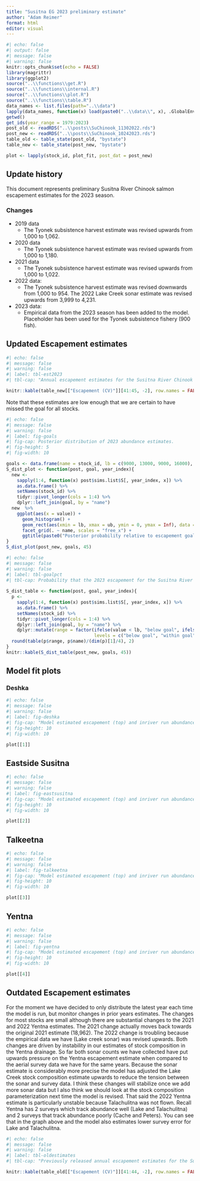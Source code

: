 ```yaml
---
title: "Susitna EG 2023 preliminary estimate"
author: "Adam Reimer"
format: html
editor: visual
---
```


```r
#| echo: false 
#| output: false
#| message: false 
#| warning: false
knitr::opts_chunk$set(echo = FALSE)
library(magrittr)
library(ggplot2)
source("..\\functions\\get.R")
source("..\\functions\\internal.R")
source("..\\functions\\plot.R")
source("..\\functions\\table.R")
data_names <- list.files(path="..\\data")
lapply(data_names, function(x) load(paste0("..\\data\\", x), .GlobalEnv))
getwd()
get_ids(year_range = 1979:2023)
post_old <- readRDS("..\\posts\\SuChinook_11302022.rds")
post_new <- readRDS("..\\posts\\SuChinook_10242023.rds") 
table_old <- table_state(post_old, "bystate")
table_new <- table_state(post_new, "bystate")

plot <- lapply(stock_id, plot_fit, post_dat = post_new)
```

## Update history

This document represents preliminary Susitna River Chinook salmon escapement estimates for the 2023 season.

### Changes

-   2019 data
    -   The Tyonek subsistence harvest estimate was revised upwards from 1,000 to 1,062.
-   2020 data
    -   The Tyonek subsistence harvest estimate was revised upwards from 1,000 to 1,180.
-   2021 data
    -   The Tyonek subsistence harvest estimate was revised upwards from 1,000 to 1,022.
-   2022 data:
    -   The Tyonek subsistence harvest estimate was revised downwards from 1,000 to 954. The 2022 Lake Creek sonar estimate was revised upwards from 3,999 to 4,231.
-   2023 data:
    -   Empirical data from the 2023 season has been added to the model. Placeholder has been used for the Tyonek subsistence fishery (900 fish).

## Updated Escapement estimates

```r
#| echo: false 
#| message: false 
#| warning: false
#| label: tbl-est2023
#| tbl-cap: "Annual escapement estimates for the Susitna River Chinook salmon stock groups obtained by fitting a state-space model to data from 1979 to 2023." 

knitr::kable(table_new[["Escapement (CV)"]][41:45, -2], row.names = FALSE, align = "r", escape = FALSE)
```

Note that these estimates are low enough that we are certain to have missed the goal for all stocks.

```r
#| echo: false 
#| message: false 
#| warning: false
#| label: fig-goals
#| fig-cap: Posterior distribution of 2023 abundance estimates.
#| fig-height: 5
#| fig-width: 10

goals <- data.frame(name = stock_id, lb = c(9000, 13000, 9000, 16000), ub = c(18000, 25000, 17500, 22000))
S_dist_plot <- function(post, goal, year_index){
  new <- 
    sapply(1:4, function(x) post$sims.list$S[, year_index, x]) %>% 
    as.data.frame() %>% 
    setNames(stock_id) %>%
    tidyr::pivot_longer(cols = 1:4) %>%
    dplyr::left_join(goal, by = "name")
  new  %>%
    ggplot(aes(x = value)) +
      geom_histogram() + 
      geom_rect(aes(xmin = lb, xmax = ub, ymin = 0, ymax = Inf), data = goal, alpha = .25, fill = "green", inherit.aes = FALSE) +
      facet_grid(. ~ name, scales = "free_x") +
      ggtitle(paste0("Posterior probability relative to escapement goals, ", year_id[year_index]))
}
S_dist_plot(post_new, goals, 45)
```

```r
#| echo: false 
#| message: false 
#| warning: false
#| label: tbl-goalpct
#| tbl-cap: Probability that the 2023 escapement for the Susitna River Chinook salmon stock groups was below, within, or above the escapement goal.
 
S_dist_table <- function(post, goal, year_index){
  p <- 
    sapply(1:4, function(x) post$sims.list$S[, year_index, x]) %>% 
    as.data.frame() %>% 
    setNames(stock_id) %>%
    tidyr::pivot_longer(cols = 1:4) %>%
    dplyr::left_join(goal, by = "name") %>% 
    dplyr::mutate(range = factor(ifelse(value < lb, "below goal", ifelse(value < ub, "within goal", "above goal")), 
                                 levels = c("below goal", "within goal", "above goal")))
  round(table(p$range, p$name)/(dim(p)[1]/4), 2)  
}
knitr::kable(S_dist_table(post_new, goals, 45))
```

## Model fit plots

### Deshka

```r
#| echo: false 
#| message: false 
#| warning: false
#| label: fig-deshka
#| fig-cap: "Model estimated escapement (top) and inriver run abundance (bottom) of the Deshka River Chinook salmon stock (black lines show the median and shaded areas show 95% credibility intervals) as reconstructed from aerial survey counts, weir counts, and mark-recapture estimates."
#| fig-height: 10
#| fig-width: 10

plot[[1]]
```

## Eastside Susitna

```r
#| echo: false 
#| message: false 
#| warning: false
#| label: fig-eastsusitna
#| fig-cap: "Model estimated escapement (top) and inriver run abundance (bottom) of the Eastside Susitna  Chinook salmon stock (black lines show the median and shaded areas show 95% credibility intervals) as reconstructed from aerial survey counts, weir counts, and mark-recapture estimates."
#| fig-height: 10
#| fig-width: 10

plot[[2]]
```

## Talkeetna

```r
#| echo: false 
#| message: false 
#| warning: false
#| label: fig-talkeetna
#| fig-cap: "Model estimated escapement (top) and inriver run abundance (bottom) of the Talkeetna River  Chinook salmon stock (black lines show the median and shaded areas show 95% credibility intervals) as reconstructed from aerial survey counts, weir counts, and mark-recapture estimates."
#| fig-height: 10
#| fig-width: 10

plot[[3]]
```

## Yentna

```r
#| echo: false 
#| message: false 
#| warning: false
#| label: fig-yentna
#| fig-cap: "Model estimated escapement (top) and inriver run abundance (bottom) of the Yentna River Chinook salmon stock (black lines show the median and shaded areas show 95% credibility intervals) as reconstructed from aerial survey counts, weir counts, and mark-recapture estimates."
#| fig-height: 10
#| fig-width: 10

plot[[4]]
```

## Outdated Escapement estimates

For the moment we have decided to only distribute the latest year each time the model is run, but monitor changes in prior years estimates. The changes for most stocks are small although there are substantial changes to the 2021 and 2022 Yentna estimates. The 2021 change actually moves back towards the original 2021 estimate (18,962). The 2022 change is troubling because the empirical data we have (Lake creek sonar) was revised upwards. Both changes are driven by instability in our estimates of stock composition in the Yentna drainage. So far both sonar counts we have collected have put upwards pressure on the Yentna escapement estimate when compared to the aerial survey data we have for the same years. Because the sonar estimate is considerably more precise the model has adjusted the Lake Creek stock composition estimate upwards to reduce the tension between the sonar and survey data. I think these changes will stabilize once we add more sonar data but I also think we should look at the stock composition parameterization next time the model is revised. That said the 2022 Yentna estimate is particularly unstable because Talachulitna was not flown. Recall Yentna has 2 surveys which track abundance well (Lake and Talachulitna) and 2 surveys that track abundance poorly (Cache and Peters). You can see that in the graph above and the model also estimates lower survey error for Lake and Talachulitna.

```r
#| echo: false 
#| message: false 
#| warning: false
#| label: tbl-oldestimates
#| tbl-cap: "Previously released annual escapement estimates for the Susitna River Chinook salmon stock groups obtained by fitting a state-space model to data from 1979 to 2022. These estimates have been superseded by the estimates above."

knitr::kable(table_old[["Escapement (CV)"]][41:44, -2], row.names = FALSE, align = "r", escape = FALSE)
```
